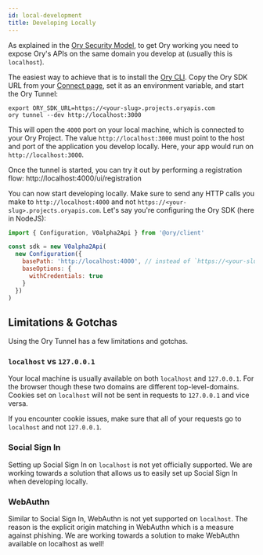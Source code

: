 ```yaml
---
id: local-development
title: Developing Locally
---
```


As explained in the [Ory Security Model](../security-model.mdx), to get Ory working you need to expose Ory's APIs on the same
domain you develop at (usually this is `localhost`).

The easiest way to achieve that is to install the [Ory CLI](cli/01_installation.mdx). Copy the Ory SDK URL from your
[Connect page](https://console.ory.sh/projects/current/connect), set it as an environment variable, and start the Ory Tunnel:

```
export ORY_SDK_URL=https://<your-slug>.projects.oryapis.com
ory tunnel --dev http://localhost:3000
```

This will open the `4000` port on your local machine, which is connected to your Ory Project. The value `http://localhost:3000`
must point to the host and port of the application you develop locally. Here, your app would run on `http://localhost:3000`.

Once the tunnel is started, you can try it out by performing a registration flow: http://localhost:4000/ui/registration

You can now start developing locally. Make sure to send any HTTP calls you make to `http://localhost:4000` and not
`https://<your-slug>.projects.oryapis.com`. Let's say you're configuring the Ory SDK (here in NodeJS):

```javascript
import { Configuration, V0alpha2Api } from '@ory/client'

const sdk = new V0alpha2Api(
  new Configuration({
    basePath: 'http://localhost:4000', // instead of `https://<your-slug>.projects.oryapis.com`
    baseOptions: {
      withCredentials: true
    }
  })
)
```

## Limitations & Gotchas

Using the Ory Tunnel has a few limitations and gotchas.

### `localhost` vs `127.0.0.1`

Your local machine is usually available on both `localhost` and `127.0.0.1`. For the browser though these two domains are
different top-level-domains. Cookies set on `localhost` will not be sent in requests to `127.0.0.1` and vice versa.

If you encounter cookie issues, make sure that all of your requests go to `localhost` and not `127.0.0.1`.

### Social Sign In

Setting up Social Sign In on `localhost` is not yet officially supported. We are working towards a solution that allows us to
easily set up Social Sign In when developing locally.

### WebAuthn

Similar to Social Sign In, WebAuthn is not yet supported on `localhost`. The reason is the explicit origin matching in WebAuthn
which is a measure against phishing. We are working towards a solution to make WebAuthn available on localhost as well!
